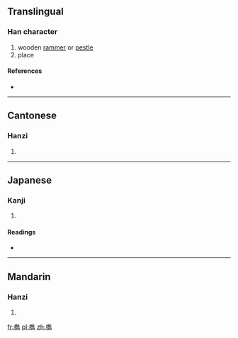 {{also|槜}}
==Translingual==

===Han character===
{{Han char|rn=75|rad=木|as=13|sn=17|four=4092<sub>7</sub>|canj=木人土尸 (DOGS)}}

# wooden [[rammer]] or [[pestle]]
# place<!-- the word for "place" or the name of some place? -->

====References====
* {{Han ref|kx=0556.120|dkj=15644|dj=0945.300|hdz=21302.130|uh=6A87|ud=27271|bh=ECFC|bd=60668}}

----

==Cantonese==

===Hanzi===
{{yue-hanzi|jyut=|y=jeui3}}

# {{defn|lang=yue|sort=木13}}

----

==Japanese==

===Kanji===
{{ja-kanji|grade=|rs=木13}}

# {{defn|lang=ja|sort=木13}}

====Readings====
* {{ja-readings|on=[[すい]] (sui), [[さい]] (sai), [[ずい]] (zui)|kun=[[つく]] (tsuku)}}

----

==Mandarin==

===Hanzi===
{{cmn-hanzi|pin=[[jú]] ([[ju2]]), [[zuì]] ([[zui4]])|wg=chü<sup>2</sup>, tsui<sup>4</sup>}}

# {{defn|lang=cmn|sort=木13}}

[[fr:檇]]
[[pl:檇]]
[[zh:檇]]
